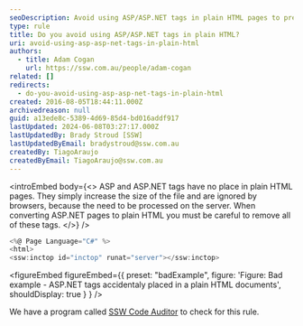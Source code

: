 ```yaml
---
seoDescription: Avoid using ASP/ASP.NET tags in plain HTML pages to prevent unnecessary file size increase and browser confusion.
type: rule
title: Do you avoid using ASP/ASP.NET tags in plain HTML?
uri: avoid-using-asp-asp-net-tags-in-plain-html
authors:
  - title: Adam Cogan
    url: https://ssw.com.au/people/adam-cogan
related: []
redirects:
  - do-you-avoid-using-asp-asp-net-tags-in-plain-html
created: 2016-08-05T18:44:11.000Z
archivedreason: null
guid: a13ede8c-5389-4d69-85d4-bd016addf917
lastUpdated: 2024-06-08T03:27:17.000Z
lastUpdatedBy: Brady Stroud [SSW]
lastUpdatedByEmail: bradystroud@ssw.com.au
createdBy: TiagoAraujo
createdByEmail: TiagoAraujo@ssw.com.au
---
```


<introEmbed
  body={<>
ASP and ASP.NET tags have no place in plain HTML pages. They simply increase the size of the file and are ignored by browsers, because the need to be processed on the server. When converting ASP.NET pages to plain HTML you must be careful to remove all of these tags.
  </>}
/>
```cs
<%@ Page Language="C#" %>
<html>
<ssw:inctop id="inctop" runat="server"></ssw:inctop>
```

<figureEmbed figureEmbed={{
  preset: "badExample",
  figure: 'Figure: Bad example - ASP.NET tags accidentaly placed in a plain HTML documents',
  shouldDisplay: true
} } />


We have a program called [SSW Code Auditor](https://codeauditor.com) to check for this rule.
